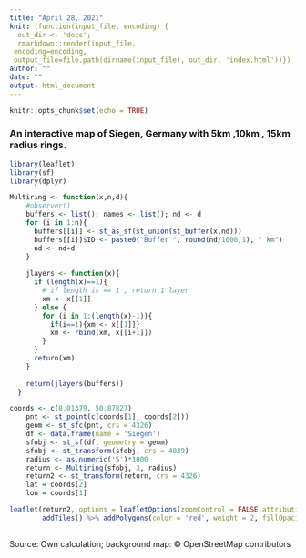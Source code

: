 ```yaml
---
title: "April 28, 2021"
knit: (function(input_file, encoding) {
  out_dir <- 'docs';
  rmarkdown::render(input_file,
 encoding=encoding,
 output_file=file.path(dirname(input_file), out_dir, 'index.html'))})
author: ""
date: ""
output: html_document
---
```


```r
knitr::opts_chunk$set(echo = TRUE)
```

### An interactive map of Siegen, Germany with 5km ,10km , 15km radius rings.
```r
library(leaflet)
library(sf)
library(dplyr)

Multiring <- function(x,n,d){
    #observer()
    buffers <- list(); names <- list(); nd <- d
    for (i in 1:n){
      buffers[[i]] <- st_as_sf(st_union(st_buffer(x,nd)))
      buffers[[i]]$ID <- paste0("Buffer ", round(nd/1000,1), " km")
      nd <- nd+d
    }
    
    jlayers <- function(x){ 
      if (length(x)==1){ 
        # if length is == 1 , return 1 layer 
        xm <- x[[1]] 
      } else { 
        for (i in 1:(length(x)-1)){ 
          if(i==1){xm <- x[[1]]} 
          xm <- rbind(xm, x[[i+1]]) 
        } 
      } 
      return(xm) 
    }
    
    return(jlayers(buffers))
  }

coords <- c(8.01379, 50.87827)
    pnt <- st_point(c(coords[1], coords[2]))
    geom <- st_sfc(pnt, crs = 4326)
    df <- data.frame(name = 'Siegen')
    sfobj <- st_sf(df, geometry = geom)
    sfobj <- st_transform(sfobj, crs = 4839)
    radius <- as.numeric('5')*1000
    return <- Multiring(sfobj, 3, radius)
    return2 <- st_transform(return, crs = 4326)
    lat = coords[2]
    lon = coords[1]
```   

```r
leaflet(return2, options = leafletOptions(zoomControl = FALSE,attributionControl=FALSE)) %>% 
        addTiles() %>% addPolygons(color = 'red', weight = 2, fillOpacity = 0.1) 
        
```
Source: Own calculation; background map: © OpenStreetMap contributors
